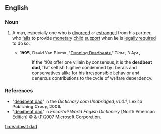 ==English==
{{wikipedia}}

===Noun===
{{en-noun|sg=[[deadbeat]] [[dad]]}}

# {{chiefly|US|and|Canada|idiomatic|derogatory}} A man, especially one who is [[divorce]]d or [[estrange]]d from his partner, who [[fail]]s to provide [[monetary]] [[child]] [[support]] when he is [[legally]] [[require]]d to do so.
#*'''1995''', David Van Biema, "[http://www.time.com/time/magazine/article/0,9171,982767,00.html Dunning Deadbeats]," ''Time'', 3 Apr.,
#*:If the '90s offer one villain by consensus, it is the '''deadbeat dad''', that selfish fugitive condemned by liberals and conservatives alike for his irresponsible behavior and generous contributions to the cycle of welfare dependency.

===References===
*"[http://dictionary.reference.com/search?r=2&q=deadbeat%20dad deadbeat dad]" in the ''Dictionary.com Unabridged, v1.0.1'', Lexico Publishing Group, 2006.
*"[http://encarta.msn.com/dictionary_/deadbeat_dad.html deadbeat dad]" in ''Encarta® World English Dictionary'' [North American Edition] © & (P)2007 Microsoft Corporation.

[[fi:deadbeat dad]]